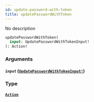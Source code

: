 ```yaml
---
id: update-password-with-token
title: updatePasswordWithToken
---
```


No description

```graphql
updatePasswordWithToken(
  input: UpdatePasswordWithTokenInput!
): Action!

```

### Arguments

#### `input` ([`UpdatePasswordWithTokenInput!`](/docs/graphql/inputs/update-password-with-token-input))

### Type

#### [`Action`](/docs/graphql/objects/action)
